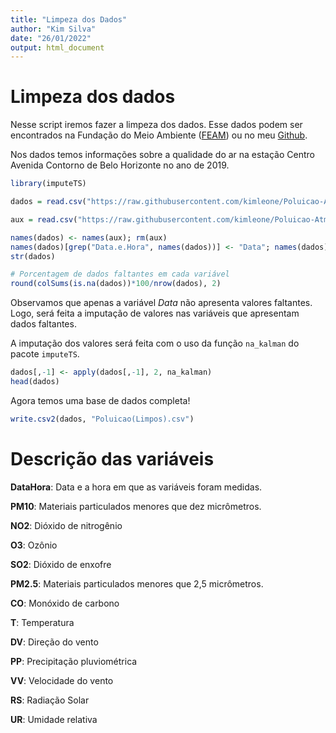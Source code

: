 ---
title: "Limpeza dos Dados"
author: "Kim Silva"
date: "26/01/2022"
output: html_document
---

# Limpeza dos dados

Nesse script iremos fazer a limpeza dos dados. Esse dados podem ser encontrados na Fundação do Meio Ambiente ([FEAM](http://www.feam.br/qualidade-do-ar/dados)) ou no meu [Github](https://github.com/kimleone/Poluicao-Atmosferica/blob/main/Esta%C3%A7%C3%A3oCentroAvContorno2019-BH.csv).

Nos dados temos informações sobre a qualidade do ar na estação Centro Avenida Contorno de Belo Horizonte no ano de 2019.

```{r}
library(imputeTS)
```


```{r}
dados = read.csv("https://raw.githubusercontent.com/kimleone/Poluicao-Atmosferica/main/Esta%C3%A7%C3%A3oCentroAvContorno2019-BH.csv", skip = 2,sep = ';', dec = ',')

aux = read.csv("https://raw.githubusercontent.com/kimleone/Poluicao-Atmosferica/main/Esta%C3%A7%C3%A3oCentroAvContorno2019-BH.csv", skip = 1,sep = ';', dec = ',')[-1,]

names(dados) <- names(aux); rm(aux)
names(dados)[grep("Data.e.Hora", names(dados))] <- "Data"; names(dados)[grep("TÂº", names(dados))] <- "T"
str(dados)
```


```{r}
# Porcentagem de dados faltantes em cada variável
round(colSums(is.na(dados))*100/nrow(dados), 2)
```

Observamos que apenas a variável $Data$ não apresenta valores faltantes. Logo, será feita a imputação de valores nas variáveis que apresentam dados faltantes.

A imputação dos valores será feita com o uso da função `na_kalman` do pacote `imputeTS`. 

```{r}
dados[,-1] <- apply(dados[,-1], 2, na_kalman)
head(dados)
```

Agora temos uma base de dados completa!

```{r}
write.csv2(dados, "Poluicao(Limpos).csv")
```

# Descrição das variáveis

**DataHora**: Data e a hora em que as variáveis foram medidas.

**PM10**: Materiais particulados menores que dez micrômetros.

**NO2**: Dióxido de nitrogênio

**O3**: Ozônio

**SO2**: Dióxido de enxofre

**PM2.5**: Materiais particulados menores que 2,5 micrômetros.

**CO**: Monóxido de carbono

**T**: Temperatura

**DV**: Direção do vento

**PP**: Precipitação pluviométrica

**VV**: Velocidade do vento

**RS**: Radiação Solar

**UR**: Umidade relativa
